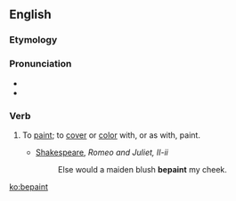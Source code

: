 ==English==

===Etymology===
{{prefix|be|paint|lang=en}}

===Pronunciation===
* {{audio|en-us-bepaint.ogg|Audio (US)|lang=en}}
* {{rhymes|eɪnt|lang=en}}

===Verb===
{{en-verb}}

# {{context|transitive|lang=en}} To [[paint]]; to [[cover]] or [[color]] with, or as with, paint.
#* [[w:Shakespeare|Shakespeare]], ''Romeo and Juliet, II-ii''
#*: Else would a maiden blush '''bepaint''' my cheek.

[[ko:bepaint]]